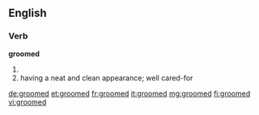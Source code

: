 ==English==
===Verb===
'''groomed'''
# {{past of|[[groom]]}}
# having a neat and clean appearance; well cared-for

[[de:groomed]]
[[et:groomed]]
[[fr:groomed]]
[[it:groomed]]
[[mg:groomed]]
[[fi:groomed]]
[[vi:groomed]]
